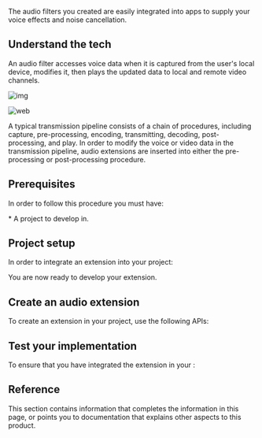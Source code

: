 


The audio filters you created are easily integrated into apps to supply your voice effects and noise cancellation.

<NoExtensions />

## Understand the tech

An audio filter accesses voice data when it is captured from the user's local device, modifies it, then plays the updated data to local and remote video channels.

<PlatformWrapper notAllowed="web">

![img](/images/video-sdk/extension-audio-filter.png)

</PlatformWrapper>

<PlatformWrapper platform="web">

![web](https://web-cdn.agora.io/docs-files/1648464455901)

</PlatformWrapper>

A typical transmission pipeline consists of a chain of procedures, including capture, pre-processing, encoding, transmitting, decoding, post-processing, and play. In order to modify the voice or video data in the transmission pipeline, audio extensions are inserted into either the pre-processing or post-processing procedure.

## Prerequisites

In order to follow this procedure you must have:

<Prerequisites />
* A project to develop in.

## Project setup

In order to integrate an extension into your project:

<ProjectSetup />

You are now ready to develop your extension.

## Create an audio extension

To create an extension in your <Vg k="COMPANY" /> project, use the following APIs:

<ProjectImplimentation />

## Test your implementation

To ensure that you have integrated the extension in your <Vpl k="CLIENT" />:

<ProjectTest />

## Reference

This section contains information that completes the information in this page, or points you to documentation that explains other aspects to this product.

<Reference />
